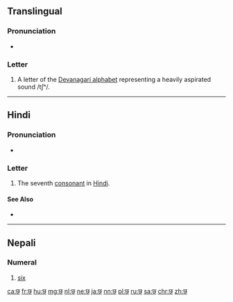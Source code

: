 {{Devanagari character info|hex=91b|name=DEVANAGARI LETTER CHA|image=[[File:Deva-छ-order.gif|100px]]}}
==Translingual==

===Pronunciation===
* {{IPA|/tʃʰ/|lang=mul}}

===Letter===
{{mul-Deva|cha}}

# A letter of the [[Devanagari alphabet]] representing a heavily aspirated sound /tʃʰ/.

----

==Hindi==

===Pronunciation===
* {{IPA|[t͡ʃʰə]|lang=hi}}

===Letter===
{{head|hi|letter}}

# The seventh [[consonant]] in [[Hindi]].

====See Also====
* {{list:Devanagari script letters/hi}}

----

==Nepali==

===Numeral===
{{ne-pos|numeral}}

# {{context|cardinal|lang=ne}} [[six]]

[[ca:छ]]
[[fr:छ]]
[[hu:छ]]
[[mg:छ]]
[[nl:छ]]
[[ne:छ]]
[[ja:छ]]
[[nn:छ]]
[[pl:छ]]
[[ru:छ]]
[[sa:छ]]
[[chr:छ]]
[[zh:छ]]